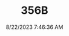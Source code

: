 ---
width: 6000
height: 4000
title: 356B
description: Royal Blue 1960 Porsche 356B Roadster shot in Austin, TX.
date: 8/22/2023 7:46:36 AM
cameraMake: Sony
cameraModel: ILCE-7M3
lens: E 35-150mm F2.0-F2.8 A058
settingsfStop: f/6.3
settingsISO: ISO 64
settingsShutter: 1/50
settingsFocalLength: 150 mm
---